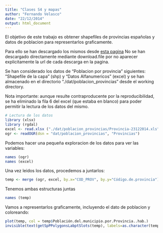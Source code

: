 ```yaml
---
title: "Clases S4 y mapas"
author: "Fernando Velasco"
date: "22/12/2014"
output: html_document
---
```


El objetivo de este trabajo es obtener shapefiles de provincias españolas y datos de poblacion para representarlos graficamente.

Para ello se han descargado los mismos desde [esta pagina](http://servicios2.marm.es/sia/visualizacion/descargas/mapas.jsp) No se han descargado directamente mediante download.file por no aparecer explicitamente la url de cada descarga en la pagina.

Se han considerado los datos de "Poblacion por provincia" siguientes: "Shapefile de la capa" (shp) y "Datos Alfanumericos" (excel) y se han almacenado en el directorio
"./dat/poblacion_provincias" desde el working directory.

Nota importante: aunque resulte contraproducente por la reproducibilidad, se ha eliminado la fila 6 del excel (que estaba en blanco) para poder permitir la lectura de los datos del mismo.


```r
# Lectura de los datos
library (xlsx)
library (rgdal)
excel <- read.xlsx ("./dat/poblacion_provincias/Provincia-23122014.xls", 1, startRow = 6, header = TRUE, as.data.frame=TRUE)
ogr <- readOGR(dsn = "dat/poblacion_provincias", "Provincias")
```

Podemos hacer una pequeña exploracion de los datos para ver las variables:

```r
names (ogr)
names (excel)
```

Una vez leidos los datos, procedemos a juntarlos:

```r
temp <- merge (ogr, excel, by.x="COD_PROV", by.y="Código.de.provincia")
```

Tenemos ambas estructuras juntas

```r
names (temp)
```

Vamos a representarlos graficamente, incluyendo el dato de poblacion y coloreando:

```r
plot(temp, col = temp$Población.del.municipio.por.Provincia..hab.)
invisible(text(getSpPPolygonsLabptSlots(temp), labels=as.character(temp$Población.del.municipio.por.Provincia..hab.), cex=0.4))

```

